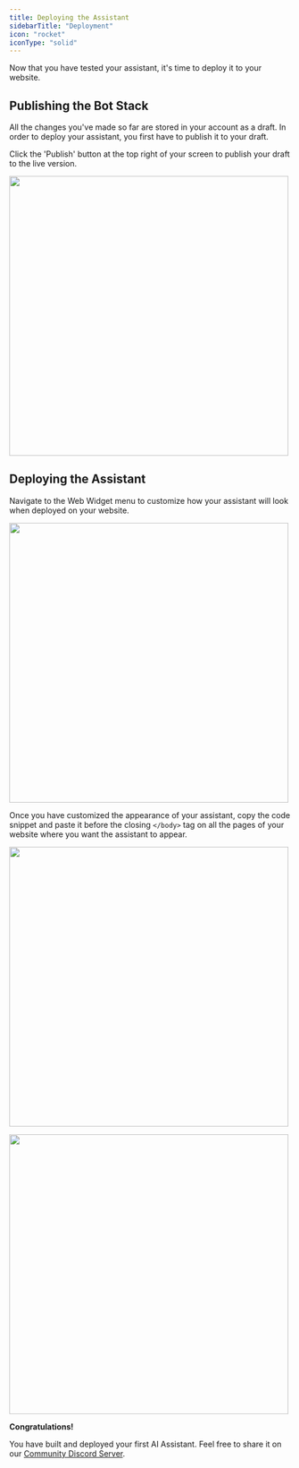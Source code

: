 ```yaml
---
title: Deploying the Assistant
sidebarTitle: "Deployment"
icon: "rocket"
iconType: "solid"
---
```


Now that you have tested your assistant, it's time to deploy it to your website.

## Publishing the Bot Stack
All the changes you've made so far are stored in your account as a draft. In order to deploy your assistant, you first have to publish it to your draft.

Click the 'Publish' button at the top right of your screen to publish your draft to the live version.

<img 
height="500"  
src="/images/build-first-assistant/publish-button.png"
/>

## Deploying the Assistant

Navigate to the Web Widget menu to customize how your assistant will look when deployed on your website.

<img 
height="500"  
src="/images/build-first-assistant/web-widget-customization.png"
/>

Once you have customized the appearance of your assistant, copy the code snippet and paste it before the closing `</body>` tag on all  the pages of your website where you want the assistant to appear.

<img 
height="500"  
src="/images/build-first-assistant/web-widget-snippet.png"
/>

<img 
height="500"  
src="/images/build-first-assistant/web-widget-snippet-location.png"
/>

**Congratulations!** 

You have built and deployed your first AI Assistant. Feel free to share it on our [Community Discord Server](https://discord.com/invite/5kwyQCz3zZ).




